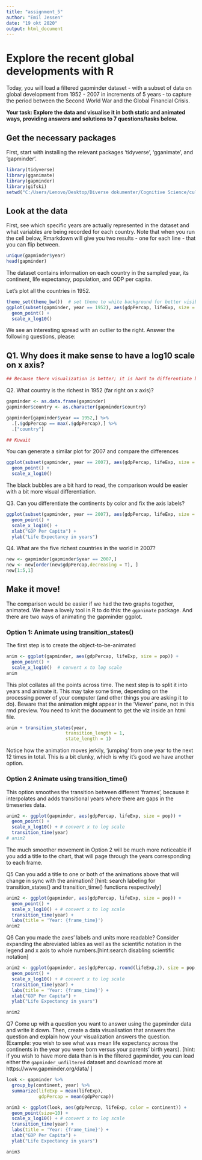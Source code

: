 ```yaml
---
title: "assignment_5"
author: "Emil Jessen"
date: "19 okt 2020"
output: html_document
---
```

#  Explore the recent global developments with R
Today, you will load a filtered gapminder dataset -  with a subset of data on global development from 1952 - 2007 in increments of 5 years - to capture the period between the Second World War and the Global Financial Crisis. 

**Your task: Explore the data and visualise it in both static and animated ways, providing answers and solutions to 7 questions/tasks below.**

## Get the necessary packages
First, start with installing the relevant packages 'tidyverse', 'gganimate', and 'gapminder'.
```r
library(tidyverse)
library(gganimate)
library(gapminder)
library(gifski)
setwd("C:/Users/Lenovo/Desktop/Diverse dokumenter/Cognitive Science/cultural_data_science/assignment_5")
```

## Look at the data
First, see which specific years are actually represented in the dataset and what variables are being recorded for each country. Note that when you run the cell below, Rmarkdown will give you two results - one for each line - that you can flip between.
```r
unique(gapminder$year)
head(gapminder)

```
The dataset contains information on each country in the sampled year, its continent, life expectancy, population, and GDP per capita.

Let's plot all the countries in 1952.
```r
theme_set(theme_bw())  # set theme to white background for better visibility
ggplot(subset(gapminder, year == 1952), aes(gdpPercap, lifeExp, size = pop)) +
  geom_point() +
  scale_x_log10() 
```
We see an interesting spread with an outlier to the right. Answer the following questions, please:

## Q1. Why does it make sense to have a log10 scale on x axis?
```r
## Because there visualization is better; it is hard to differentiate between countries if not
```

Q2. What country is the richest in 1952 (far right on x axis)?
```r
gapminder <- as.data.frame(gapminder)
gapminder$country <- as.character(gapminder$country)

gapminder[gapminder$year == 1952,] %>% 
  .[.$gdpPercap == max(.$gdpPercap),] %>% 
  .["country"]

## Kuwait
```

You can generate a similar plot for 2007 and compare the differences
```r
ggplot(subset(gapminder, year == 2007), aes(gdpPercap, lifeExp, size = pop)) +
  geom_point() +
  scale_x_log10() 
```
The black bubbles are a bit hard to read, the comparison would be easier with a bit more visual differentiation.

Q3. Can you differentiate the continents by color and fix the axis labels?
```r
ggplot(subset(gapminder, year == 2007), aes(gdpPercap, lifeExp, size = pop, color = continent)) +
  geom_point() +
  scale_x_log10() +
  xlab("GDP Per Capita") +
  ylab("Life Expectancy in years")

```

Q4. What are the five richest countries in the world in 2007?
```r
new <- gapminder[gapminder$year == 2007,]
new <- new[order(new$gdpPercap,decreasing = T), ]
new[1:5,1]
```


##  Make it move!

The comparison would be easier if we had the two graphs together, animated. We have a lovely tool in R to do this: the `gganimate` package. And there are two ways of animating the gapminder ggplot.

### Option 1: Animate using transition_states() 

The first step is to create the object-to-be-animated
```r
anim <- ggplot(gapminder, aes(gdpPercap, lifeExp, size = pop)) +
  geom_point() +
  scale_x_log10()  # convert x to log scale
anim
```

This plot collates all the points across time. The next step is to split it into years and animate it. This may take some time, depending on the processing power of your computer (and other things you are asking it to do). Beware that the animation might appear in the 'Viewer' pane, not in this rmd preview. You need to knit the document to get the viz inside an html file.

```r
anim + transition_states(year, 
                      transition_length = 1,
                      state_length = 1)
```
Notice how the animation moves jerkily, 'jumping' from one year to the next 12 times in total. This is a bit clunky, which is why it's good we have another option. 


### Option 2 Animate using transition_time()
This option smoothes the transition between different 'frames', because it interpolates and adds transitional years where there are gaps in the timeseries data.

```r
anim2 <- ggplot(gapminder, aes(gdpPercap, lifeExp, size = pop)) +
  geom_point() +
  scale_x_log10() + # convert x to log scale
  transition_time(year)
# anim2
```

The much smoother movement in Option 2 will be much more noticeable if you add a title to the chart, that will page through the years corresponding to each frame.


Q5 Can you add a title to one or both of the animations above that will change 
 in sync with the animation? [hint: search labeling for transition_states() and transition_time() functions respectively]
```r
anim2 <- ggplot(gapminder, aes(gdpPercap, lifeExp, size = pop)) +
  geom_point() +
  scale_x_log10() + # convert x to log scale
  transition_time(year) +
  labs(title = 'Year: {frame_time}')
anim2
```


Q6 Can you made the axes' labels and units more readable? Consider expanding the abreviated lables as well as the scientific notation in the legend and x axis to whole numbers.[hint:search disabling scientific notation]
```r
anim2 <- ggplot(gapminder, aes(gdpPercap, round(lifeExp,2), size = pop, color = continent)) +
  geom_point() +
  scale_x_log10() + # convert x to log scale
  transition_time(year) +
  labs(title = 'Year: {frame_time}') +
  xlab("GDP Per Capita") +
  ylab("Life Expectancy in years")

anim2
```


Q7 Come up with a question you want to answer using the gapminder data and write it down. Then, create a data visualisation that answers the question and explain how your visualization answers the question. (Example: you wish to see what was mean life expectancy across the continents in the year you were born versus your parents' birth years). [hint: if you wish to have more data than is in the filtered gapminder, you can load either the `gapminder_unfiltered` dataset and download more at https://www.gapminder.org/data/ ]
```r
look <- gapminder %>%
  group_by(continent, year) %>%
  summarize(lifeExp = mean(lifeExp),
            gdpPercap = mean(gdpPercap))

anim3 <- ggplot(look, aes(gdpPercap, lifeExp, color = continent)) +
  geom_point(size=10) +
  scale_x_log10() + # convert x to log scale
  transition_time(year) +
  labs(title = 'Year: {frame_time}') +
  xlab("GDP Per Capita") +
  ylab("Life Expectancy in years")

anim3
```

